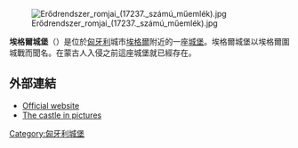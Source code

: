 [[File:Erődrendszer_romjai_(17237._számú_műemlék).jpg|thumb]]

'''埃格爾城堡'''（{{lang-hu|Egri vár}}）是位於[[匈牙利|匈牙利]]城市[[埃格爾|埃格爾]]附近的一座[[城堡|城堡]]。埃格爾城堡以埃格爾圍城戰而聞名。在蒙古人入侵之前這座城堡就已經存在。
==外部連結==
*[http://www.egrivar.hu Official website] {{Wayback|url=http://www.egrivar.hu/ |date=20200510223124 }} {{hu icon}} {{en icon}}
*[http://www.butkaj.com/visit/castle_eger The castle in pictures]
{{commons category|Castle of Eger}}
{{coord|47.9039|N|20.3794|E|source:kolossus-huwiki|display=title}}
[[Category:匈牙利城堡|Category:匈牙利城堡]]